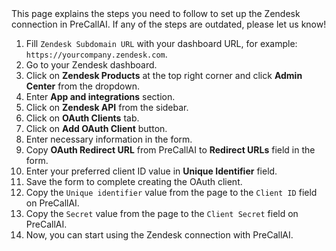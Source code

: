 
<Info>
    This page explains the steps you need to follow to set up the Zendesk
    connection in PreCallAI. If any of the steps are outdated, please let us know!
</Info>

1. Fill `Zendesk Subdomain URL` with your dashboard URL, for example: `https://yourcompany.zendesk.com`.
2. Go to your Zendesk dashboard.
3. Click on **Zendesk Products** at the top right corner and click **Admin Center** from the dropdown.
4. Enter **App and integrations** section.
5. Click on **Zendesk API** from the sidebar.
6. Click on **OAuth Clients** tab.
7. Click on **Add OAuth Client** button.
8. Enter necessary information in the form.
9. Copy **OAuth Redirect URL** from PreCallAI to **Redirect URLs** field in the form.
10. Enter your preferred client ID value in **Unique Identifier** field.
11. Save the form to complete creating the OAuth client.
12. Copy the `Unique identifier` value from the page to the `Client ID` field on PreCallAI.
13. Copy the `Secret` value from the page to the `Client Secret` field on PreCallAI.
14. Now, you can start using the Zendesk connection with PreCallAI.

